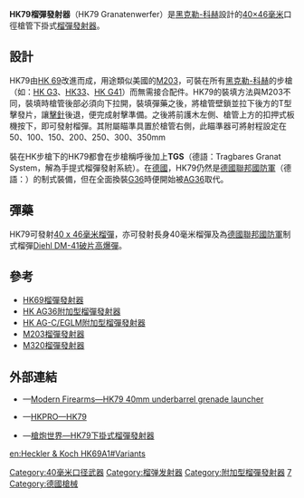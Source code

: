 {{noteTA
|G1=軍事
|G2=長度單位
|G3=Firearms
}}
{{Infobox Weapon
|name= '''HK79附加型榴彈發射器'''
|image= <!-- 檔案不存在 flie://german/hk/hk33/HK33tgs.jpg -->
|image_size= 300px
|caption= HK33-TGS
|origin= {{flagcountry|Federal Republic of Germany}}
|type= [[榴彈發射器|榴彈發射器]]（下掛式）
<!-- Type selection -->
|is_ranged=yes
|is_bladed=
|is_explosive=yes
|is_artillery=
|is_vehicle=
<!-- Service history -->
|service=
|used_by= [[德國|德國]]、[[挪威|挪威]]、其他
|wars= 
<!-- Production history -->
|designer= [[黑克勒-科赫|黑克勒-科赫]]
|design_date=
|manufacturer= [[黑克勒-科赫|黑克勒-科赫]]
|production_date=
|number= 
|variants= 
<!-- General specifications -->
|weight= 1.67[[千克|公斤]]（3.68磅）
|length= 350毫米（13.8英吋）
|part_length= 280毫米（11.02英吋）
|crew=
|width= 68毫米（2.68英吋）
|height= 145毫米（5.71英吋）
<!-- Ranged weapon specifications --> 
|cartridge= [[40毫米榴彈|40×46毫米低速榴彈]]
|caliber= 40毫米（1.57英吋）
|action= 單發、[[中折式|中折式]]
|rate= 
|velocity= 76[[米每秒|米／秒]]（1,250[[英尺每秒|英尺／秒]]）
|range= 150-{zh-hans:米;zh-hant:米;zh-tw:公尺}-（164.04[[碼|碼]]）
|max_range= 400-{zh-hans:米;zh-hant:米;zh-tw:公尺}-（437.45碼）
|feed= 單發，後膛裝填
|sights= 立式[[標尺|標尺]]
<!-- Artillery specifications -->
|breech=
|recoil=
|carriage=
|elevation=
|traverse=
<!-- Bladed weapon specifications --> 
|blade_type=
|hilt_type=
|head_type=
|haft_type=
<!-- Explosive specifications --> 
|diameter= 
|filling=
|filling_weight=
|detonation=
|yield=
}}
{{Externalimages
|align=right
|width=315px
|image1=[http://www.weapon.ge/images/284_1.jpg HK-79]
|image2=[http://www.hkpro.com/image/hk79open.jpg HK G-3附接HK-79]
|image3=[http://thumbs.dreamstime.com/x/grenade-launchers-hk-79-7137485.jpg HK-79裝填彈藥方式]
}}

'''HK79榴彈發射器'''（HK79 Granatenwerfer）是[[黑克勒-科赫|黑克勒-科赫]]設計的[[40毫米榴彈|40×46毫米]]口徑槍管下掛式[[榴彈發射器|榴彈發射器]]。

== 設計 ==
HK79由[[HK_69榴彈發射器|HK 69]]改進而成，用途類似美國的[[M203榴彈發射器|M203]]，可裝在所有[[黑克勒-科赫|黑克勒-科赫]]的步槍（如：[[HK_G3自動步槍|HK G3]]、[[HK33突擊步槍|HK33]]、[[HK_G41突擊步槍|HK G41]]）而無需接合配件。HK79的裝填方法與M203不同，裝填時槍管後部必須向下拉開，裝填彈藥之後，將槍管壁鎖並拉下後方的T型擊發片，讓[[撞針|擊針]]後退，便完成射擊準備。之後將前護木左側、槍管上方的扣押式板機按下，即可發射榴彈。其附屬瞄準具置於槍管右側，此瞄準器可將射程設定在50、100、150、200、250、300、350mm

裝在HK步槍下的HK79都會在步槍稱呼後加上'''TGS'''（德語：Tragbares Granat System，解為手提式榴彈發射系統）。在[[德國|德國]]，HK79仍然是[[德國聯邦國防軍|德國聯邦國防軍]]（德語：'''{{lang|de|Bundeswehr}}'''）的制式裝備，但在全面換裝[[HK_G36突擊步槍|G36]]時便開始被[[HK_AG36附加型榴彈發射器|AG36]]取代。

== 彈藥 ==
HK79可發射[[40毫米榴彈|40 x 46毫米榴彈]]，亦可發射長身40毫米榴彈及為[[德國聯邦國防軍|德國聯邦國防軍]]制式榴彈[[HK69榴彈發射器|Diehl DM-41破片高爆彈]]。

== 參考 ==
* [[HK69榴彈發射器|HK69榴彈發射器]]
* [[HK_AG36附加型榴彈發射器|HK AG36附加型榴彈發射器]]
* [[HK_AG-C/EGLM附加型榴彈發射器|HK AG-C/EGLM附加型榴彈發射器]]
* [[M203榴彈發射器|M203榴彈發射器]]
* [[M320榴彈發射器|M320榴彈發射器]]

== 外部連結 ==
* {{en icon}}—[http://world.guns.ru/grenade/de/hk79-e.html Modern Firearms—HK79 40mm underbarrel grenade launcher]{{Wayback|url=http://world.guns.ru/grenade/de/hk79-e.html |date=20101208031358 }}
* {{en icon}}—[http://www.hkpro.com/index.php?option=com_content&view=article&id=36:the-hk79-underbarrel-grenade-launcher&catid=20:all-other-weapons&Itemid=5 HKPRO—HK79]{{Wayback|url=http://www.hkpro.com/index.php?option=com_content&view=article&id=36:the-hk79-underbarrel-grenade-launcher&catid=20:all-other-weapons&Itemid=5 |date=20100102065102 }}
* {{zh icon}}—[http://pewpewpew.work/german/hk/hk79/HK79.htm 槍炮世界—HK79下掛式榴彈發射器]{{Wayback|url=http://pewpewpew.work/german/hk/hk79/HK79.htm |date=20200621081727 }}

{{HK firearms}}
{{愛沙尼亞國防軍現役單兵武器及彈藥}}

[[Category:40毫米口径武器|Category:40毫米口径武器]]
[[Category:榴弹发射器|Category:榴弹发射器]]
[[Category:附加型榴彈發射器|Category:附加型榴彈發射器]]
[[Category:黑克勒&科赫榴彈發射器|7]]
[[Category:德國槍械|Category:德國槍械]]

[[en:Heckler_&_Koch_HK69A1#Variants|en:Heckler & Koch HK69A1#Variants]]